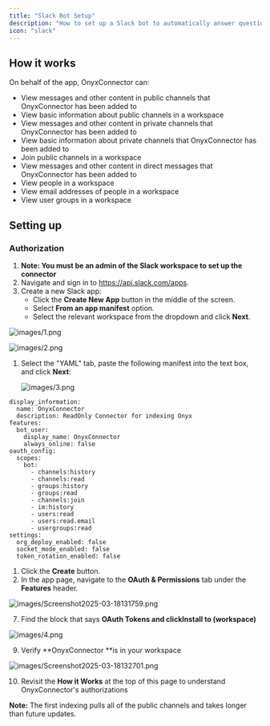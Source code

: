 ```yaml
---
title: "Slack Bot Setup"
description: "How to set up a Slack bot to automatically answer questions"
icon: "slack"
---
```


## How it works

On behalf of the app, OnyxConnector can:

- View messages and other content in public channels that OnyxConnector has been added to
- View basic information about public channels in a workspace
- View messages and other content in private channels that OnyxConnector has been added to
- View basic information about private channels that OnyxConnector has been added to
- Join public channels in a workspace
- View messages and other content in direct messages that OnyxConnector has been added to
- View people in a workspace
- View email addresses of people in a workspace
- View user groups in a workspace

## Setting up

### Authorization

1. **Note: You must be an admin of the Slack workspace to set up the connector**
2. Navigate and sign in to https://api.slack.com/apps.
3. Create a new Slack app:
   - Click the **Create New App** button in the middle of the screen.
   - Select **From an app manifest** option.
   - Select the relevant workspace from the dropdown and click **Next**.

![images/1.png](/images/1.png)

![images/2.png](/images/2.png)

1. Select the "YAML" tab, paste the following manifest into the text box, and click **Next**:

   ![images/3.png](/images/3.png)

```
display_information:
  name: OnyxConnector
  description: ReadOnly Connector for indexing Onyx
features:
  bot_user:
    display_name: OnyxConnector
    always_online: false
oauth_config:
  scopes:
    bot:
      - channels:history
      - channels:read
      - groups:history
      - groups:read
      - channels:join
      - im:history
      - users:read
      - users:read.email
      - usergroups:read
settings:
  org_deploy_enabled: false
  socket_mode_enabled: false
  token_rotation_enabled: false
```

1. Click the **Create** button.
2. In the app page, navigate to the **OAuth & Permissions** tab under the **Features** header.

![images/Screenshot2025-03-18131759.png](/images/Screenshot2025-03-18131759.png)

7. Find the block that says **OAuth Tokens **and click**Install to (workspace)** 

![images/4.png](/images/4.png)

9. Verify **OnyxConnector **is in your workspace

![images/Screenshot2025-03-18132701.png](/images/Screenshot2025-03-18132701.png)

10. Revisit the **How it Works** at the top of this page to understand OnyxConnector's authorizations

**Note:** The first indexing pulls all of the public channels and takes longer than future updates.